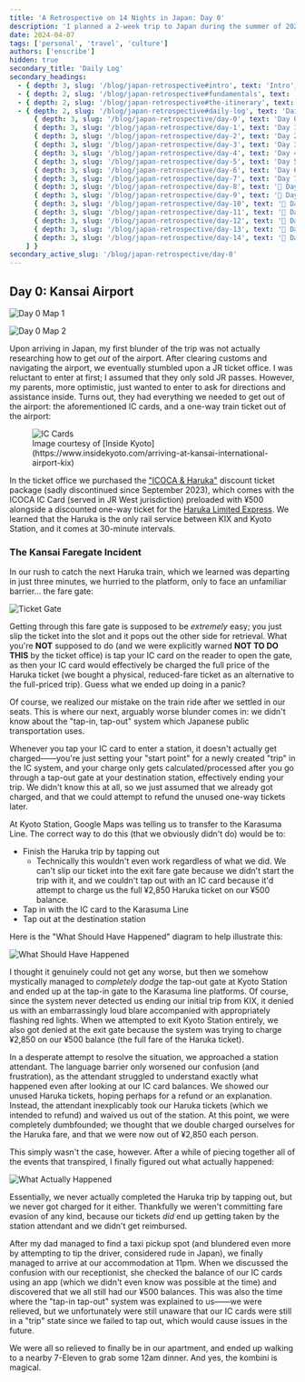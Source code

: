 ```yaml
---
title: 'A Retrospective on 14 Nights in Japan: Day 0'
description: 'I planned a 2-week trip to Japan during the summer of 2023 for my family. Here are some of the highlights, blunders, experiences gathered throughout the process.'
date: 2024-04-07
tags: ['personal', 'travel', 'culture']
authors: ['enscribe']
hidden: true
secondary_title: 'Daily Log'
secondary_headings:
  - { depth: 3, slug: '/blog/japan-retrospective#intro', text: 'Intro', subheadings: [] }
  - { depth: 2, slug: '/blog/japan-retrospective#fundamentals', text: 'Fundamentals', subheadings: [] }
  - { depth: 2, slug: '/blog/japan-retrospective#the-itinerary', text: 'The Itinerary', subheadings: [] }
  - { depth: 2, slug: '/blog/japan-retrospective#daily-log', text: 'Daily Log', subheadings: [
      { depth: 3, slug: '/blog/japan-retrospective/day-0', text: 'Day 0: Kansai Airport', subheadings: [] },
      { depth: 3, slug: '/blog/japan-retrospective/day-1', text: 'Day 1: Osaka Day Trip', subheadings: [] },
      { depth: 3, slug: '/blog/japan-retrospective/day-2', text: 'Day 2: Nara Day Trip', subheadings: [] },
      { depth: 3, slug: '/blog/japan-retrospective/day-3', text: 'Day 3: East Kyoto', subheadings: [] },
      { depth: 3, slug: '/blog/japan-retrospective/day-4', text: 'Day 4: West/Central Kyoto', subheadings: [] },
      { depth: 3, slug: '/blog/japan-retrospective/day-5', text: 'Day 5: Fushimi-Inari Taisha', subheadings: [] },
      { depth: 3, slug: '/blog/japan-retrospective/day-6', text: 'Day 6: Hakone', subheadings: [] },
      { depth: 3, slug: '/blog/japan-retrospective/day-7', text: 'Day 7: Hakone Round Course', subheadings: [] },
      { depth: 3, slug: '/blog/japan-retrospective/day-8', text: '🚧 Day 8: Shinjuku', subheadings: [] },
      { depth: 3, slug: '/blog/japan-retrospective/day-9', text: '🚧 Day 9: Yokohama, Shibuya', subheadings: [] },
      { depth: 3, slug: '/blog/japan-retrospective/day-10', text: '🚧 Day 10: Rest Day', subheadings: [] },
      { depth: 3, slug: '/blog/japan-retrospective/day-11', text: '🚧 Day 11: Akihabara', subheadings: [] },
      { depth: 3, slug: '/blog/japan-retrospective/day-12', text: '🚧 Day 12: Asakusa, Odaiba', subheadings: [] },
      { depth: 3, slug: '/blog/japan-retrospective/day-13', text: '🚧 Day 13: Kamakura Day Trip', subheadings: [] },
      { depth: 3, slug: '/blog/japan-retrospective/day-14', text: '🚧 Day 14: Haneda Airport', subheadings: [] },
    ] }
secondary_active_slug: '/blog/japan-retrospective/day-0'
---
```


## Day 0: Kansai Airport

![Day 0 Map 1](../assets/day-0-map-1.webp)

![Day 0 Map 2](../assets/day-0-map-2.webp)

Upon arriving in Japan, my first blunder of the trip was not actually researching how to get _out_ of the airport. After clearing customs and navigating the airport, we eventually stumbled upon a JR ticket office. I was reluctant to enter at first; I assumed that they only sold JR passes. However, my parents, more optimistic, just wanted to enter to ask for directions and assistance inside. Turns out, they had everything we needed to get out of the airport: the aforementioned IC cards, and a one-way train ticket out of the airport:

<figure>
  <img
    class="w-full lg:w-2/3"
    src="https://photos.smugmug.com/Kyoto/-1/i-4kv5xWS/0/3a264903/XL/21%20JR%20ticket%20office-XL.jpg"
    alt="IC Cards"
  />
  <figcaption class="text-center text-muted-foreground">
    Image courtesy of [Inside
    Kyoto](https://www.insidekyoto.com/arriving-at-kansai-international-airport-kix)
  </figcaption>
</figure>

In the ticket office we purchased the ["ICOCA & Haruka"](https://web.archive.org/web/20230713044404/https://www.westjr.co.jp/global/en/ticket/icoca-haruka/) discount ticket package (sadly discontinued since September 2023), which comes with the ICOCA IC Card (served in JR West jurisdiction) preloaded with ¥500 alongside a discounted one-way ticket for the [Haruka Limited Express](https://www.westjr.co.jp/global/en/travel/shopping/access/train.html). We learned that the Haruka is the only rail service between KIX and Kyoto Station, and it comes at 30-minute intervals.

### The Kansai Faregate Incident

In our rush to catch the next Haruka train, which we learned was departing in just three minutes, we hurried to the platform, only to face an unfamiliar barrier... the fare gate:

![Ticket Gate](../assets/ticket-gate.webp)

Getting through this fare gate is supposed to be _extremely_ easy; you just slip the ticket into the slot and it pops out the other side for retrieval. What you're **NOT** supposed to do (and we were explicitly warned **NOT TO DO THIS** by the ticket office) is tap your IC card on the reader to open the gate, as then your IC card would effectively be charged the full price of the Haruka ticket (we bought a physical, reduced-fare ticket as an alternative to the full-priced trip). Guess what we ended up doing in a panic?

Of course, we realized our mistake on the train ride after we settled in our seats. This is where our next, arguably worse blunder comes in: we didn't know about the "tap-in, tap-out" system which Japanese public transportation uses.

Whenever you tap your IC card to enter a station, it doesn't actually get charged——you're just setting your "start point" for a newly created "trip" in the IC system, and your charge only gets calculated/processed after you go through a tap-out gate at your destination station, effectively ending your trip. We didn't know this at all, so we just assumed that we already got charged, and that we could attempt to refund the unused one-way tickets later.

At Kyoto Station, Google Maps was telling us to transfer to the Karasuma Line. The correct way to do this (that we obviously didn't do) would be to:

- Finish the Haruka trip by tapping out
  - Technically this wouldn't even work regardless of what we did. We can't slip our ticket into the exit fare gate because we didn't start the trip with it, and we couldn't tap out with an IC card because it'd attempt to charge us the full ¥2,850 Haruka ticket on our ¥500 balance.
- Tap in with the IC card to the Karasuma Line
- Tap out at the destination station

Here is the "What Should Have Happened" diagram to help illustrate this:

![What Should Have Happened](../assets/what-should-have-happened.webp)

I thought it genuinely could not get any worse, but then we somehow mystically managed to _completely dodge_ the tap-out gate at Kyoto Station and ended up at the tap-in gate to the Karasuma line platforms. Of course, since the system never detected us ending our initial trip from KIX, it denied us with an embarrassingly loud blare accompanied with appropriately flashing red lights. When we attempted to exit Kyoto Station entirely, we also got denied at the exit gate because the system was trying to charge ¥2,850 on our ¥500 balance (the full fare of the Haruka ticket).

In a desperate attempt to resolve the situation, we approached a station attendant. The language barrier only worsened our confusion (and frustration), as the attendant struggled to understand exactly what happened even after looking at our IC card balances. We showed our unused Haruka tickets, hoping perhaps for a refund or an explanation. Instead, the attendant inexplicably took our Haruka tickets (which we intended to refund) and waived us out of the station. At this point, we were completely dumbfounded; we thought that we double charged ourselves for the Haruka fare, and that we were now out of ¥2,850 each person.

This simply wasn't the case, however. After a while of piecing together all of the events that transpired, I finally figured out what actually happened:

![What Actually Happened](../assets/what-actually-happened.webp)

Essentially, we never actually completed the Haruka trip by tapping out, but we never got charged for it either. Thankfully we weren't committing fare evasion of any kind, because our tickets _did_ end up getting taken by the station attendant and we didn't get reimbursed.

After my dad managed to find a taxi pickup spot (and blundered even more by attempting to tip the driver, considered rude in Japan), we finally managed to arrive at our accommodation at 11pm. When we discussed the confusion with our receptionist, she checked the balance of our IC cards using an app (which we didn't even know was possible at the time) and discovered that we all still had our ¥500 balances. This was also the time where the "tap-in tap-out" system was explained to us——we were relieved, but we unfortunately were still unaware that our IC cards were still in a "trip" state since we failed to tap out, which would cause issues in the future.

We were all so relieved to finally be in our apartment, and ended up walking to a nearby 7-Eleven to grab some 12am dinner. And yes, the kombini is magical.
